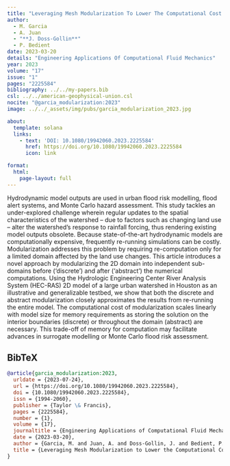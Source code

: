 ```yaml
---
title: "Leveraging Mesh Modularization To Lower The Computational Cost Of Localized Updates To Regional 2D Hydrodynamic Model Outputs"
author:
  - M. Garcia
  - A. Juan
  - "**J. Doss-Gollin**"
  - P. Bedient
date: 2023-03-20
details: "Engineering Applications Of Computational Fluid Mechanics"
year: 2023
volume: "17"
issue: "1"
pages: "2225584"
bibliography: ../../my-papers.bib
csl: ../../american-geophysical-union.csl
nocite: "@garcia_modularization:2023"
image: ../../_assets/img/pubs/garcia_modularization_2023.jpg

about:
  template: solana
  links:
    - text: 'DOI: 10.1080/19942060.2023.2225584'
      href: https://doi.org/10.1080/19942060.2023.2225584
      icon: link

format:
  html:
    page-layout: full
---
```


Hydrodynamic model outputs are used in urban flood risk modelling, flood alert systems, and Monte Carlo hazard assessment. This study tackles an under-explored challenge wherein regular updates to the spatial characteristics of the watershed – due to factors such as changing land use – alter the watershed’s response to rainfall forcing, thus rendering existing model outputs obsolete. Because state-of-the-art hydrodynamic models are computationally expensive, frequently re-running simulations can be costly. Modularization addresses this problem by requiring re-computation only for a limited domain affected by the land use changes. This article introduces a novel approach by modularizing the 2D domain into independent sub-domains before (‘discrete’) and after (‘abstract’) the numerical computations. Using the Hydrologic Engineering Center River Analysis System (HEC-RAS) 2D model of a large urban watershed in Houston as an illustrative and generalizable testbed, we show that both the discrete and abstract modularization closely approximates the results from re-running the entire model. The computational cost of modularization scales linearly with model size for memory requirements as storing the solution on the interior boundaries (discrete) or throughout the domain (abstract) are necessary. This trade-off of memory for computation may facilitate advances in surrogate modelling or Monte Carlo flood risk assessment.

## BibTeX

```bibtex
@article{garcia_modularization:2023,
  urldate = {2023-07-24},
  url = {https://doi.org/10.1080/19942060.2023.2225584},
  doi = {10.1080/19942060.2023.2225584},
  issn = {1994-2060},
  publisher = {Taylor \& Francis},
  pages = {2225584},
  number = {1},
  volume = {17},
  journaltitle = {Engineering Applications of Computational Fluid Mechanics},
  date = {2023-03-20},
  author = {Garcia, M. and Juan, A. and Doss-Gollin, J. and Bedient, P.},
  title = {Leveraging Mesh Modularization to Lower the Computational Cost of Localized Updates to Regional {{2D}} Hydrodynamic Model Outputs},
}
```